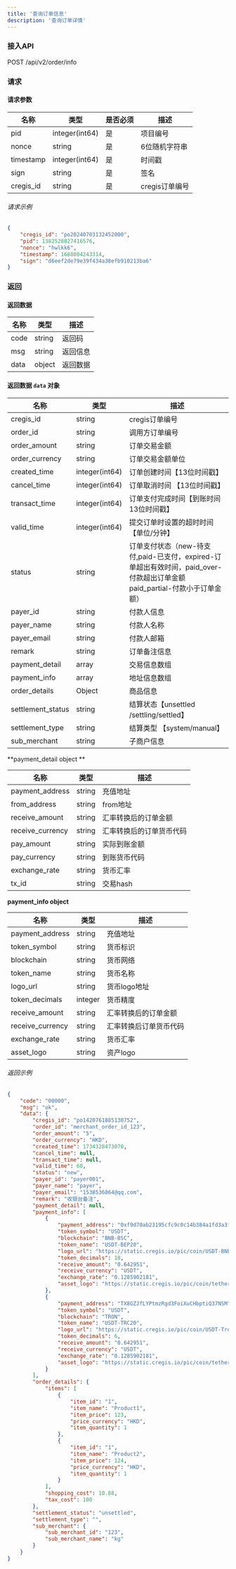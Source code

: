 ```yaml
---
title: '查询订单信息'
description: '查询订单详情'
---
```


### 接入API

POST /api/v2/order/info

### 请求

#### 请求参数
| 名称       | 类型           | 是否必须 | 描述          |
|------------|----------------|----------|----------------------|
| pid        | integer(int64) | 是     | 项目编号           |
| nonce      | string         | 是     | 6位随机字符串 |
| timestamp  | integer(int64) | 是     | 时间戳            |
| sign       | string         | 是     | 签名            |
| cregis_id  | string        | 是    | cregis订单编号 |


###### 请求示例

```json
{
    "cregis_id": "po20240703132452000",
    "pid": 1382528827416576,
    "nonce": "hwlkk6",
    "timestamp": 1688004243314,
    "sign": "d6eef2de79e39f434a38efb910213ba6"
}
```

### 返回

#### 返回数据

| 名称  | 类型     | 描述          |
| ----- | ------ | --------------------- |
| code  | string | 返回码           |
| msg   | string | 返回信息        |
| data  | object | 返回数据    |

#### 返回数据 `data` 对象

| 名称           | 类型           | 描述            |
|----------------|----------------|------------------------|
| cregis_id         | string         | cregis订单编号                                               |
| order_id          | string         | 调用方订单编号                                               |
| order_amount      | string         | 订单交易金额                                                 |
| order_currency    | string         | 订单交易金额单位                                             |
| created_time      | integer(int64) | 订单创建时间【13位时间戳】                                   |
| cancel_time       | integer(int64) | 订单取消时间 【13位时间戳】                                  |
| transact_time     | integer(int64) | 订单支付完成时间【到账时间 13位时间戳】                      |
| valid_time        | integer(int64) | 提交订单时设置的超时时间【单位/分钟】                        |
| status            | string         | 订单支付状态（new-待支付,paid-已支付，expired-订单超出有效时间，paid_over-付款超出订单金额  paid_partial-付款小于订单金额） |
| payer_id          | string         | 付款人信息                                                   |
| payer_name        | string         | 付款人名称                                                   |
| payer_email       | string         | 付款人邮箱                                                   |
| remark            | string         | 订单备注信息                                                 |
| payment_detail    | array          | 交易信息数组                                                 |
| payment_info      | array          | 地址信息数组                                                 |
| order_details     | Object         | 商品信息                                                     |
| settlement_status | string         | 结算状态【unsettled /settling/settled】                      |
| settlement_type   | string         | 结算类型 【system/manual】                                   |
| sub_merchant      | string         | 子商户信息                                                   |

**payment_detail object **

| 名称             | 类型   | 描述                     |
| ---------------- | ------ | ------------------------ |
| payment_address  | string | 充值地址                 |
| from_address     | string | from地址                 |
| receive_amount   | string | 汇率转换后的订单金额     |
| receive_currency | string | 汇率转换后的订单货币代码 |
| pay_amount       | string | 实际到账金额             |
| pay_currency     | string | 到账货币代码             |
| exchange_rate    | string | 货币汇率                 |
| tx_id            | string | 交易hash                 |



**payment_info object**

| 名称             | 类型    | 描述                   |
| ---------------- | ------- | ---------------------- |
| payment_address  | string  | 充值地址               |
| token_symbol     | string  | 货币标识               |
| blockchain       | string  | 货币网络               |
| token_name       | string  | 货币名称               |
| logo_url         | string  | 货币logo地址           |
| token_decimals   | integer | 货币精度               |
| receive_amount   | string  | 汇率转换后的订单金额   |
| receive_currency | string  | 汇率转换后订单货币代码 |
| exchange_rate    | string  | 货币汇率               |
| asset_logo       | string  | 资产logo               |


###### 返回示例

```json
{
    "code": "00000",
    "msg": "ok",
    "data": {
        "cregis_id": "po1420761885130752",
        "order_id": "merchant_order_id_123",
        "order_amount": "5",
        "order_currency": "HKD",
        "created_time": 1734328473070,
        "cancel_time": null,
        "transact_time": null,
        "valid_time": 60,
        "status": "new",
        "payer_id": "payer001",
        "payer_name": "payer",
        "payer_email": "1538536064@qq.com",
        "remark": "收银台备注",
        "payment_detail": null,
        "payment_info": [
            {
                "payment_address": "0xf9d70ab23195cfc9c0c14b384a1fd3a3f12cd4f8",
                "token_symbol": "USDT",
                "blockchain": "BNB-BSC",
                "token_name": "USDT-BEP20",
                "logo_url": "https://static.cregis.io/pic/coin/USDT-BNB%20Chain-BEP20@8x.png",
                "token_decimals": 18,
                "receive_amount": "0.642951",
                "receive_currency": "USDT",
                "exchange_rate": "0.1285902181",
                "asset_logo": "https://static.cregis.io/pic/coin/tether%20usd-usdt-with-currency@8x.png"
            },
            {
                "payment_address": "TX8GZJfLYPtmzRgd3FoiXuCHbptiQ37NSM",
                "token_symbol": "USDT",
                "blockchain": "TRON",
                "token_name": "USDT-TRC20",
                "logo_url": "https://static.cregis.io/pic/coin/USDT-Tron-TRC20@8x.png",
                "token_decimals": 6,
                "receive_amount": "0.642951",
                "receive_currency": "USDT",
                "exchange_rate": "0.1285902181",
                "asset_logo": "https://static.cregis.io/pic/coin/tether%20usd-usdt-with-currency@8x.png"
            }
        ],
        "order_details": {
            "items": [
                {
                    "item_id": "1",
                    "item_name": "Product1",
                    "item_price": 123,
                    "price_currency": "HKD",
                    "item_quantity": 1
                },
                {
                    "item_id": "1",
                    "item_name": "Product2",
                    "item_price": 124,
                    "price_currency": "HKD",
                    "item_quantity": 1
                }
            ],
            "shopping_cost": 10.88,
            "tax_cost": 100
        },
        "settlement_status": "unsettled",
        "settlement_type": "",
        "sub_merchant": {
            "sub_merchant_id": "123",
            "sub_merchant_name": "kg"
        }
    }
}
```